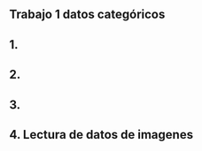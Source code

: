 ## Trabajo 1 datos categóricos

## 1.

## 2.

## 3.

## 4. Lectura de datos de imagenes
```r

```


